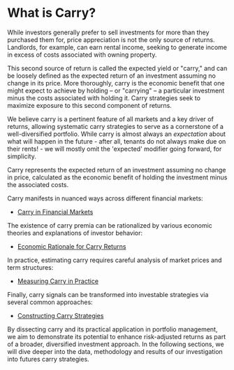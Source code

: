 
# What is Carry?

While investors generally prefer to sell investments for more than they purchased them for, price appreciation is not the only source of returns. Landlords, for example, can earn rental income, seeking to generate income in excess of costs associated with owning property.

This second source of return is called the expected yield or "carry," and can be loosely defined as the expected return of an investment assuming no change in its price. More thoroughly, carry is the economic benefit that one might expect to achieve by holding – or "carrying" – a particular investment minus the costs associated with holding it. Carry strategies seek to maximize exposure to this second component of returns.

We believe carry is a pertinent feature of all markets and a key driver of returns, allowing systematic carry strategies to serve as a cornerstone of a well-diversified portfolio. While carry is almost always an _expectation_ about what will happen in the future - after all, tenants do not always make due on their rents! - we will mostly omit the 'expected' modifier going forward, for simplicity.

<Callout type="info">
Carry represents the expected return of an investment assuming no change in price, calculated as the economic benefit of holding the investment minus the associated costs.
</Callout>

Carry manifests in nuanced ways across different financial markets:

- [Carry in Financial Markets](/what-is-carry/carry-in-financial-markets)

The existence of carry premia can be rationalized by various economic theories and explanations of investor behavior:  

- [Economic Rationale for Carry Returns](/what-is-carry/economic-rationale-for-carry-returns)

In practice, estimating carry requires careful analysis of market prices and term structures:

- [Measuring Carry in Practice](/what-is-carry/measuring-carry-in-practice)

Finally, carry signals can be transformed into investable strategies via several common approaches:

- [Constructing Carry Strategies](/what-is-carry/constructing-carry-strategies)

By dissecting carry and its practical application in portfolio management, we aim to demonstrate its potential to enhance risk-adjusted returns as part of a broader, diversified investment approach. In the following sections, we will dive deeper into the data, methodology and results of our investigation into futures carry strategies.
